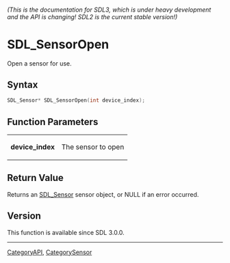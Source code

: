 ====== (This is the documentation for SDL3, which is under heavy development and the API is changing! SDL2 is the current stable version!) ======
= SDL_SensorOpen =

Open a sensor for use.

== Syntax ==

<syntaxhighlight lang='c'>
SDL_Sensor* SDL_SensorOpen(int device_index);
</syntaxhighlight>

== Function Parameters ==

{|
|'''device_index'''
|The sensor to open
|}

== Return Value ==

Returns an [[SDL_Sensor]] sensor object, or NULL if an error occurred.

== Version ==

This function is available since SDL 3.0.0.

----
[[CategoryAPI]], [[CategorySensor]]


